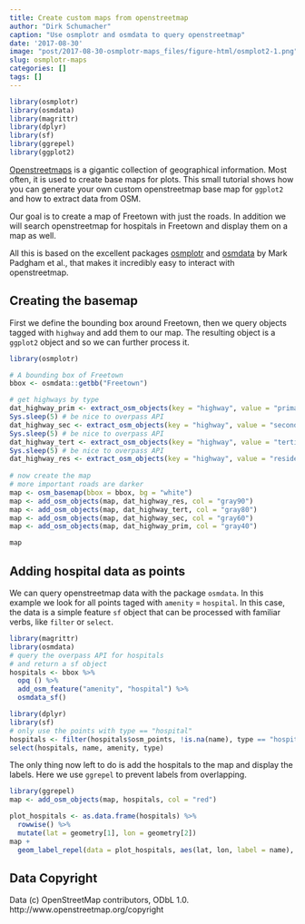 ```yaml
---
title: Create custom maps from openstreetmap
author: "Dirk Schumacher"
caption: "Use osmplotr and osmdata to query openstreetmap"
date: '2017-08-30'
image: "post/2017-08-30-osmplotr-maps_files/figure-html/osmplot2-1.png"
slug: osmplotr-maps
categories: []
tags: []
---
```


```r
library(osmplotr)
library(osmdata)
library(magrittr)
library(dplyr)
library(sf)
library(ggrepel)
library(ggplot2)
```



[Openstreetmaps](https://www.openstreetmap.org/) is a gigantic collection of geographical information. Most often, it is used to create base maps for plots. This small tutorial shows how you can generate your own custom openstreetmap base map for `ggplot2` and how to extract data from OSM.

Our goal is to create a map of Freetown with just the roads. In addition we will search openstreetmap for hospitals in Freetown and display them on a map as well.

All this is based on the excellent packages [osmplotr](https://github.com/ropensci/osmplotr) and [osmdata](https://github.com/ropensci/osmdata) by Mark Padgham et al., that makes it incredibly easy to interact with openstreetmap.

## Creating the basemap

First we define the bounding box around Freetown, then we query objects tagged with `highway` and add them to our map. The resulting object is a `ggplot2` object and so we can further process it.

```r
library(osmplotr)

# A bounding box of Freetown
bbox <- osmdata::getbb("Freetown")

# get highways by type
dat_highway_prim <- extract_osm_objects(key = "highway", value = "primary", bbox = bbox)
Sys.sleep(5) # be nice to overpass API
dat_highway_sec <- extract_osm_objects(key = "highway", value = "secondary", bbox = bbox)
Sys.sleep(5) # be nice to overpass API
dat_highway_tert <- extract_osm_objects(key = "highway", value = "tertiary", bbox = bbox)
Sys.sleep(5) # be nice to overpass API
dat_highway_res <- extract_osm_objects(key = "highway", value = "residential", bbox = bbox)
	
# now create the map
# more important roads are darker
map <- osm_basemap(bbox = bbox, bg = "white")
map <- add_osm_objects(map, dat_highway_res, col = "gray90")
map <- add_osm_objects(map, dat_highway_tert, col = "gray80")
map <- add_osm_objects(map, dat_highway_sec, col = "gray60")
map <- add_osm_objects(map, dat_highway_prim, col = "gray40")

map
```

## Adding hospital data as points

We can query openstreetmap data with the package `osmdata`. In this example we look for all points taged with `amenity` = `hospital`. In this case, the data is a simple feature `sf` object that can be processed with familiar verbs, like `filter` or `select`.


```r
library(magrittr)
library(osmdata)
# query the overpass API for hospitals
# and return a sf object
hospitals <- bbox %>%
  opq () %>% 
  add_osm_feature("amenity", "hospital") %>% 
  osmdata_sf()

library(dplyr)
library(sf)
# only use the points with type == "hospital"
hospitals <- filter(hospitals$osm_points, !is.na(name), type == "hospital")
select(hospitals, name, amenity, type)
```


The only thing now left to do is add the hospitals to the map and display the labels. Here we use `ggrepel` to prevent labels from overlapping.

```r
library(ggrepel)
map <- add_osm_objects(map, hospitals, col = "red")

plot_hospitals <- as.data.frame(hospitals) %>% 
  rowwise() %>% 
  mutate(lat = geometry[1], lon = geometry[2]) 
map + 
  geom_label_repel(data = plot_hospitals, aes(lat, lon, label = name), size = 2)
```

## Data Copyright

Data (c) OpenStreetMap contributors, ODbL 1.0. http://www.openstreetmap.org/copyright